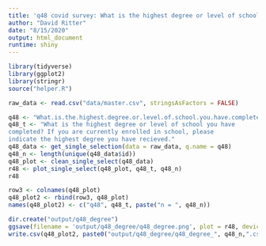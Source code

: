 ```yaml
---
title: 'q48 covid survey: What is the highest degree or level of school you have completed? If you are currently enrolled in school, please indicate the highest degree you have recieved.'
author: "David Ritter"
date: "8/15/2020"
output: html_document
runtime: shiny
---
```


```r
library(tidyverse)
library(ggplot2)
library(stringr)
source("helper.R")
```

```r
raw_data <- read.csv("data/master.csv", stringsAsFactors = FALSE)
```

```r
q48 <- "What.is.the.highest.degree.or.level.of.school.you.have.completed..If.you.are.currently.enrolled.in.school..please.indicate.the.highest.degree.you.have.received."
q48_t <- "What is the highest degree or level of school you have 
completed? If you are currently enrolled in school, please 
indicate the highest degree you have recieved."
q48_data <- get_single_selection(data = raw_data, q.name = q48)
q48_n <- length(unique(q48_data$id))
q48_plot <- clean_single_select(q48_data)
r48 <- plot_single_select(q48_plot, q48_t, q48_n)
r48
```

```r
row3 <- colnames(q48_plot)
q48_plot2 <- rbind(row3, q48_plot)
names(q48_plot2) <- c("q48", q48_t, paste("n = ", q48_n))
```

```r
dir.create("output/q48_degree")
ggsave(filename = 'output/q48_degree/q48_degree.png', plot = r48, device = 'png')
write.csv(q48_plot2, paste0("output/q48_degree/q48_degree_", q48_n,".csv"), row.names=F)
```



